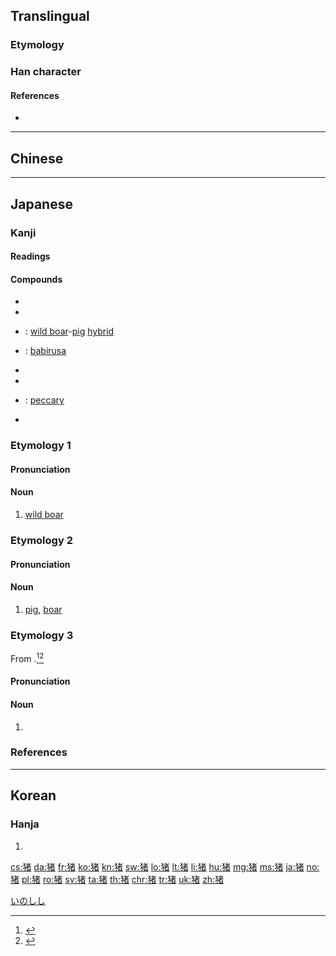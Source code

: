{{also|豬}}
==Translingual==

===Etymology===
{{Han compound|犬|者|alt1=犭|c1=s|c2=p|ls=psc}}

===Han character===
{{Han char|rn=94|rad=犬|as=08|sn=11|four=|canj=KHJKA}}

====References====
* {{Han ref|kx=0714.260|dkj=20511|dj=1126.240|hdz=21351.090|uh=732A|ud=29482}}

----

==Chinese==
{{zh-see|豬}}

----

==Japanese==

===Kanji===
{{ja-kanji|grade=|rs=犬08}}

====Readings====
{{ja-readings|goon=[[ちょ]] (cho)|kanon=[[ちょ]] (cho)|kun=[[いのしし]] (inoshishi), [[い]] (i)}}

====Compounds====
{{der-top|Compounds}}
* {{ja-r|猪首|いくび}}
* {{ja-r|猪武者|いのししむしゃ}}
* {{ja-r|猪豚|いのぶた}}: [[wild boar]]-[[pig]] [[hybrid]]
* {{ja-r|鹿猪|しかいのしし}}: [[babirusa]]
* {{ja-r|猪口|ちょこ}}
* {{ja-r|猪突|ちょとつ}}
* {{ja-r|臍猪|へそいのしし}}: [[peccary]]
* {{ja-r|野猪|やちょ}}
{{der-bottom}}

{{wikipedia|lang=ja}}

===Etymology 1===
{{ja-kanjitab|いのしし|yomi=k}}

====Pronunciation====
{{ja-pron|yomi=k|いのしし|acc=3|acc_ref=DJR,NHK}}

====Noun====
{{ja-noun|いのしし|イノシシ|hhira=ゐのしし}}

# [[wild boar]]

===Etymology 2===
{{ja-kanjitab|い|yomi=k}}

====Pronunciation====
{{ja-pron|yomi=k|い}}

====Noun====
{{ja-noun|い|hhira=ゐ}}

# [[pig]], [[boar]]

===Etymology 3===
{{ja-kanjitab|しし|yomi=irr}}
From {{term|lang=ja|肉|tr=shishi||meat, flesh}}.<ref name="KDJ">{{R:Kokugo Dai Jiten}}</ref><ref name="DJR">{{R:Daijirin}}</ref>

====Pronunciation====
{{ja-pron|yomi=irr|しし|acc=1|acc_ref=DJR,NHK}}

====Noun====
{{ja-noun|しし}}

# {{alternative spelling of|獣|lang=ja}}

===References===
<references/>

[[Category:ja:Pigs|いのしし]]

----

==Korean==

===Hanja===
{{ko-hanja|hangeul=[[저]]|eumhun=|rv=jeo|mr=chŏ|y=ce}}

# {{defn|lang=ko|sort=犬08}}

[[cs:猪]]
[[da:猪]]
[[fr:猪]]
[[ko:猪]]
[[kn:猪]]
[[sw:猪]]
[[lo:猪]]
[[lt:猪]]
[[li:猪]]
[[hu:猪]]
[[mg:猪]]
[[ms:猪]]
[[ja:猪]]
[[no:猪]]
[[pl:猪]]
[[ro:猪]]
[[sv:猪]]
[[ta:猪]]
[[th:猪]]
[[chr:猪]]
[[tr:猪]]
[[uk:猪]]
[[zh:猪]]